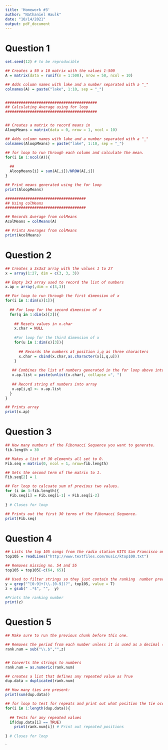 ```yaml
---
title: 'Homework #3'
author: "Nathaniel Haulk"
date: "10/14/2021"
output: pdf_document
---
```


# Question 1

```r
set.seed(12) # to be reproducible

## Creates a 50 x 10 matrix with the values 1-500
A = matrix(data = runif(n = 1:500), nrow = 50, ncol = 10)

## Adds column names with lake and a number separated with a "_"
colnames(A) = paste("lake", 1:10, sep = "_")


#########################################
## Calculating Average using for loop
#########################################


## Creates a matrix to record means in
AloopMeans = matrix(data = 0, nrow = 1, ncol = 10)

## Adds column names with lake and a number separated with a "_"
colnames(AloopMeans) = paste("lake", 1:10, sep = "_")

## for loop to run through each column and calculate the mean.
for(i in 1:ncol(A)){
  
  ## 
  AloopMeans[i] = sum(A[,i])/NROW(A[,i])
}

## Print means generated using the for loop
print(AloopMeans)

####################################
## Using colMeans 
####################################

## Records Average from colMeans
AcolMeans = colMeans(A)

## Prints Averages from colMeans
print(AcolMeans)

```


# Question 2


```r
## Creates a 3x3x3 array with the values 1 to 27
x = array(1:27, dim = c(3, 3, 3))

## Empty 3x3 array used to record the list of numbers
x.ap = array(,dim = c(3,3))

## For loop to run through the first dimension of x
for(i in 1:dim(x)[1]){
  
  ## For loop for the second dimension of x
  for(q in 1:dim(x)[2]){
    
    ## Resets values in x.char
    x.char = NULL
    
    #For loop for the third dimension of x
    for(u in 1:dim(x)[3]){
      
      ## Records the numbers at position i,q as three characters
      x.char = cbind(x.char,as.character(x[i,q,u]))
    }
    
   ## Combines the list of numbers generated in the for loop above into one string seperated by a comma
   x.ap.list = paste(unlist(x.char), collapse =", ")
   
   ## Record string of numbers into array
   x.ap[i,q] <- x.ap.list
  }
}

## Prints array
print(x.ap)
```

# Question 3

```r

## How many numbers of the Fibonacci Sequence you want to generate.
fib.length = 30

## Makes a list of 30 elements all set to 0.
Fib.seq = matrix(0, ncol = 1, nrow=fib.length)

## Sets the second term of the matrix to 1.
Fib.seq[2] = 1

## For loop to calcuate sum of previous two values.
for (i in 3:fib.length){
  Fib.seq[i] = Fib.seq[i-1] + Fib.seq[i-2]
  
} # Closes for loop

## Prints out the first 30 terms of the Fibonacci Sequence. 
print(Fib.seq)

```

# Question 4
```r
## Lists the top 105 songs from the radio station KITS San Francisco on Jan 1, 1992.
top105 = readLines("http://www.textfiles.com/music/ktop100.txt")

## Removes missing no. 54 and 55
top105 = top105[-c(64, 65)]

## Used to filter strings so they just contain the ranking  number preceded by a dot.
y = grep("^[0-9]+(\\.[0-9])?", top105, value = T)
z = gsub(" .*$", "",  y)

#Prints the ranking number
print(z)
```

# Question 5



```r

## Make sure to run the previous chunk before this one.

## Removes the period from each number unless it is used as a decimal (105.3)
rank.num = sub("\\.$","",z)


## Converts the strings to numbers
rank.num = as.numeric(rank.num)

## creates a list that defines any repeated value as True
dup.data = duplicated(rank.num)

## How many ties are present:
print(sum(dup.data))

## for loop to test for repeats and print out what position the tie occurred at.
for(i in 1:length(dup.data)){
  
  ## Tests for any repeated values 
  if(dup.data[i] == TRUE)
    print(rank.num[i]) # Print out repeated positions
  
} # Closes for loop
```

`